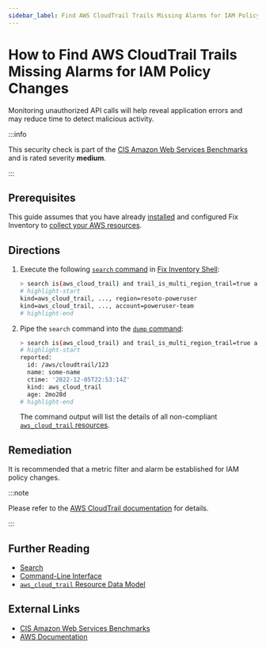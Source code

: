 ```yaml
---
sidebar_label: Find AWS CloudTrail Trails Missing Alarms for IAM Policy Changes
---
```


# How to Find AWS CloudTrail Trails Missing Alarms for IAM Policy Changes

Monitoring unauthorized API calls will help reveal application errors and may reduce time to detect malicious activity.

:::info

This security check is part of the [CIS Amazon Web Services Benchmarks](https://cisecurity.org/benchmark/amazon_web_services) and is rated severity **medium**.

:::

## Prerequisites

This guide assumes that you have already [installed](../../../getting-started/install/index.mdx) and configured Fix Inventory to [collect your AWS resources](../../../how-to-guides/data-sources/collect-aws-resource-data.mdx).

## Directions

1. Execute the following [`search` command](../../../reference/cli/search.mdx) in [Fix Inventory Shell](../../../reference/components/shell.mdx):

   ```bash
   > search is(aws_cloud_trail) and trail_is_multi_region_trail=true and trail_status.is_logging=true with(empty, --> is(aws_cloudwatch_log_group) with(any, --> is(aws_cloudwatch_metric_filter) and filter_pattern~"\s*\$\.eventName\s*=\s*DeleteGroupPolicy.+\$\.eventName\s*=\s*DeleteRolePolicy.+\$\.eventName\s*=\s*DeleteUserPolicy.+\$\.eventName\s*=\s*PutGroupPolicy.+\$\.eventName\s*=\s*PutRolePolicy.+\$\.eventName\s*=\s*PutUserPolicy.+\$\.eventName\s*=\s*CreatePolicy.+\$\.eventName\s*=\s*DeletePolicy.+\$\.eventName\s*=\s*CreatePolicyVersion.+\$\.eventName\s*=\s*DeletePolicyVersion.+\$\.eventName\s*=\s*AttachRolePolicy.+\$\.eventName\s*=\s*DetachRolePolicy.+\$\.eventName\s*=\s*AttachUserPolicy.+\$\.eventName\s*=\s*DetachUserPolicy.+\$\.eventName\s*=\s*AttachGroupPolicy.+\$\.eventName\s*=\s*DetachGroupPolicy\"))\s*\$\.userIdentity\.type\s*=\s*\"Root\".+\$\.userIdentity\.invokedBy NOT EXISTS.+\$\.eventType\s*!=\s*\"AwsServiceEvent\""))
   # highlight-start
   ​kind=aws_cloud_trail, ..., region=resoto-poweruser
   ​kind=aws_cloud_trail, ..., account=poweruser-team
   # highlight-end
   ```

2. Pipe the `search` command into the [`dump` command](../../../reference/cli/dump.mdx):

   ```bash
   > search is(aws_cloud_trail) and trail_is_multi_region_trail=true and trail_status.is_logging=true with(empty, --> is(aws_cloudwatch_log_group) with(any, --> is(aws_cloudwatch_metric_filter) and filter_pattern~"\s*\$\.eventName\s*=\s*DeleteGroupPolicy.+\$\.eventName\s*=\s*DeleteRolePolicy.+\$\.eventName\s*=\s*DeleteUserPolicy.+\$\.eventName\s*=\s*PutGroupPolicy.+\$\.eventName\s*=\s*PutRolePolicy.+\$\.eventName\s*=\s*PutUserPolicy.+\$\.eventName\s*=\s*CreatePolicy.+\$\.eventName\s*=\s*DeletePolicy.+\$\.eventName\s*=\s*CreatePolicyVersion.+\$\.eventName\s*=\s*DeletePolicyVersion.+\$\.eventName\s*=\s*AttachRolePolicy.+\$\.eventName\s*=\s*DetachRolePolicy.+\$\.eventName\s*=\s*AttachUserPolicy.+\$\.eventName\s*=\s*DetachUserPolicy.+\$\.eventName\s*=\s*AttachGroupPolicy.+\$\.eventName\s*=\s*DetachGroupPolicy\"))\s*\$\.userIdentity\.type\s*=\s*\"Root\".+\$\.userIdentity\.invokedBy NOT EXISTS.+\$\.eventType\s*!=\s*\"AwsServiceEvent\"")) | dump
   # highlight-start
   ​reported:
   ​  id: /aws/cloudtrail/123
   ​  name: some-name
   ​  ctime: '2022-12-05T22:53:14Z'
   ​  kind: aws_cloud_trail
   ​  age: 2mo28d
   # highlight-end
   ```

   The command output will list the details of all non-compliant [`aws_cloud_trail` resources](../../../reference/unified-data-model/aws.mdx#aws_cloud_trail).

## Remediation

It is recommended that a metric filter and alarm be established for IAM policy changes.

:::note

Please refer to the [AWS CloudTrail documentation](https://docs.aws.amazon.com/awscloudtrail/latest/userguide/cloudwatch-alarms-for-cloudtrail.html) for details.

:::

## Further Reading

- [Search](../../../reference/search/index.mdx)
- [Command-Line Interface](../../../reference/cli/index.mdx)
- [`aws_cloud_trail` Resource Data Model](../../../reference/unified-data-model/aws.mdx#aws_cloud_trail)

## External Links

- [CIS Amazon Web Services Benchmarks](https://cisecurity.org/benchmark/amazon_web_services)
- [AWS Documentation](https://docs.aws.amazon.com/awscloudtrail/latest/userguide/cloudwatch-alarms-for-cloudtrail.html)
